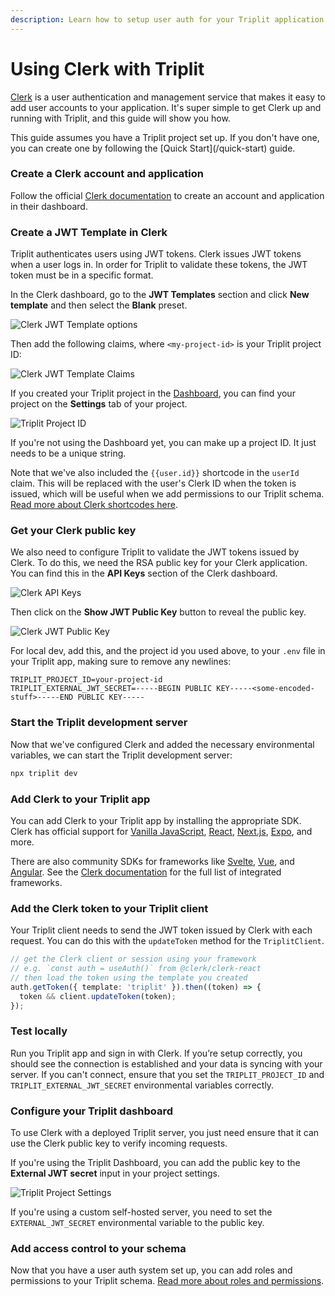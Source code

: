 ```yaml
---
description: Learn how to setup user auth for your Triplit application with Clerk.
---
```



# Using Clerk with Triplit

[Clerk](https://clerk.com) is a user authentication and management service that makes it easy to add user accounts to your application. It's super simple to get Clerk up and running with Triplit, and this guide will show you how.

<Callout>
  This guide assumes you have a Triplit project set up. If you don't have one,
  you can create one by following the [Quick Start](/quick-start) guide.
</Callout>

<Steps>

### Create a Clerk account and application

Follow the official [Clerk documentation](https://docs.clerk.dev/) to create an account and application in their dashboard.

### Create a JWT Template in Clerk

Triplit authenticates users using JWT tokens. Clerk issues JWT tokens when a user logs in. In order for Triplit to validate these tokens, the JWT token must be in a specific format.

In the Clerk dashboard, go to the **JWT Templates** section and click **New template** and then select the **Blank** preset.

![Clerk JWT Template options](/clerk-auth-guide/jwt-template-selection.png)

Then add the following claims, where `<my-project-id>` is your Triplit project ID:

![Clerk JWT Template Claims](/clerk-auth-guide/jwt-template-claims.png)

If you created your Triplit project in the [Dashboard](https://triplit.dev/dashboard), you can find your project on the **Settings** tab of your project.

![Triplit Project ID](/dashboard-screenshots/project-id.png)

If you're not using the Dashboard yet, you can make up a project ID. It just needs to be a unique string.

Note that we've also included the `{{user.id}}` shortcode in the `userId` claim. This will be replaced with the user's Clerk ID when the token is issued, which will be useful when we add permissions to our Triplit schema. [Read more about Clerk shortcodes here](https://clerk.com/docs/backend-requests/making/jwt-templates#shortcodes).

### Get your Clerk public key

We also need to configure Triplit to validate the JWT tokens issued by Clerk. To do this, we need the RSA public key for your Clerk application. You can find this in the **API Keys** section of the Clerk dashboard.

![Clerk API Keys](/clerk-auth-guide/api-keys-overview.png)

Then click on the **Show JWT Public Key** button to reveal the public key.

![Clerk JWT Public Key](/clerk-auth-guide/api-keys-public-key.png)

For local dev, add this, and the project id you used above, to your `.env` file in your Triplit app, making sure to remove any newlines:

```env
TRIPLIT_PROJECT_ID=your-project-id
TRIPLIT_EXTERNAL_JWT_SECRET=-----BEGIN PUBLIC KEY-----<some-encoded-stuff>-----END PUBLIC KEY-----
```

### Start the Triplit development server

Now that we've configured Clerk and added the necessary environmental variables, we can start the Triplit development server:

```bash
npx triplit dev
```

### Add Clerk to your Triplit app

You can add Clerk to your Triplit app by installing the appropriate SDK. Clerk has official support for [Vanilla JavaScript](https://clerk.com/docs/quickstarts/javascript), [React](https://clerk.com/docs/quickstarts/react), [Next.js](https://clerk.com/docs/quickstarts/nextjs), [Expo](https://clerk.com/docs/quickstarts/expo), and more.

There are also community SDKs for frameworks like [Svelte](https://github.com/markjaquith/clerk-sveltekit), [Vue](https://vue-clerk.vercel.app/), and [Angular](https://github.com/anagstef/ngx-clerk?tab=readme-ov-file#ngx-clerk). See the [Clerk documentation](https://clerk.com/docs) for the full list of integrated frameworks.

### Add the Clerk token to your Triplit client

Your Triplit client needs to send the JWT token issued by Clerk with each request. You can do this with the `updateToken` method for the `TriplitClient`.

```ts copy
// get the Clerk client or session using your framework
// e.g. `const auth = useAuth()` from @clerk/clerk-react
// then load the token using the template you created
auth.getToken({ template: 'triplit' }).then((token) => {
  token && client.updateToken(token);
});
```

### Test locally

Run you Triplit app and sign in with Clerk. If you’re setup correctly, you should see the connection is established and your data is syncing with your server. If you can't connect, ensure that you set the `TRIPLIT_PROJECT_ID` and `TRIPLIT_EXTERNAL_JWT_SECRET` environmental variables correctly.

### Configure your Triplit dashboard

To use Clerk with a deployed Triplit server, you just need ensure that it can use the Clerk public key to verify incoming requests.

If you're using the Triplit Dashboard, you can add the public key to the **External JWT secret** input in your project settings.

![Triplit Project Settings](/dashboard-screenshots/authentication.png)

If you're using a custom self-hosted server, you need to set the `EXTERNAL_JWT_SECRET` environmental variable to the public key.

### Add access control to your schema

Now that you have a user auth system set up, you can add roles and permissions to your Triplit schema. [Read more about roles and permissions](/docs/roles-and-permissions).

</Steps>
